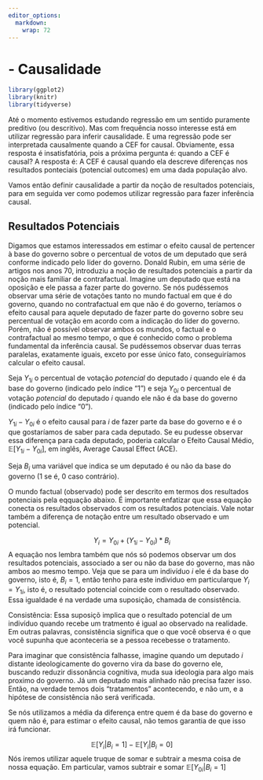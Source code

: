 ```yaml
---
editor_options: 
  markdown: 
    wrap: 72
---
```


# - Causalidade

```r
library(ggplot2)
library(knitr)
library(tidyverse)
```


Até o momento estivemos estudando regressão em um sentido puramente preditivo (ou descritivo). Mas com frequência nosso interesse está em utilizar regressão para inferir causalidade. E uma regressão pode ser interpretada causalmente quando a CEF for causal. Obviamente, essa resposta é insatisfatória, pois a próxima pergunta é: quando a CEF é causal? A resposta é: A CEF é causal quando ela descreve diferenças nos resultados ponteciais (potencial outcomes) em uma dada população alvo.

Vamos então definir causalidade a partir da noção de resultados potenciais, para em seguida ver como podemos utilizar regressão para fazer inferência causal.

## Resultados Potenciais

Digamos que estamos interessados em estimar o efeito causal de pertencer à base do governo sobre o percentual de votos de um deputado que será conforme indicado pelo líder do governo. Donald Rubin, em uma série de artigos nos anos 70, introduziu a noção de resultados potenciais a partir da noção mais familiar de contrafactual. Imagine um deputado que está na oposição e ele passa a fazer parte do governo. Se nós pudéssemos observar uma série de votações tanto no mundo factual em que é do governo, quando no contrafactual em que não é do governo, teríamos o efeito causal para aquele deputado de fazer parte do governo sobre seu percentual de votação em acordo com a indicação do líder do governo. Porém, não é possível observar ambos os mundos,  o factual e o contrafactual ao mesmo tempo, o que é conhecido como o problema fundamental da inferência causal. Se pudéssemos observar duas terras paralelas, exatamente iguais, exceto por esse único fato, conseguiríamos calcular o efeito causal. 

Seja $Y_{1i}$ o percentual de votação *potencial* do deputado $i$ quando ele é da base do governo (indicado pelo índice "1") e seja $Y_{0i}$ o percentual de votação *potencial* do deputado $i$ quando ele não é da base do governo (indicado pelo índice "0").

$Y_{1i} - Y_{0i}$ é o efeito causal para $i$ de fazer parte da base do governo e é o que gostaríamos de saber para cada deputado. Se eu pudesse observar essa diferença para cada deputado, poderia calcular o Efeito Causal Médio, $\mathbb{E}[Y_{1i} - Y_{0i}]$, em inglês, Average Causal Effect (ACE).

Seja $B_i$ uma variável que indica se um deputado é ou não da base do governo ($1$ se é, $0$ caso contrário).

O mundo factual (observado) pode ser descrito em termos dos resultados potenciais pela eqquação abaixo. É importante enfatizar que essa equação conecta os resultados observados com os resultados potenciais. Vale notar também a diferença de notação entre um resultado observado e um potencial.

$$
Y_i = Y_{0i} + (Y_{1i} - Y_{0i})*B_i
$$
A equação nos lembra também que nós só podemos observar um dos resultados potenciais, associado a ser ou não da base do governo, mas não ambos ao mesmo tempo. Veja que se para um indivíduo $i$ ele é da base do governo, isto é, $B_i = 1$, então tenho para este individuo em particularque $Y_i = Y_{1i}$, isto é, o resultado potencial coincide com o resultado observado. Essa igualdade é na verdade uma suposição, chamada de consistência. 

Consistência: Essa suposiçõ implica que o resultado potencial de um indivíduo quando recebe um tratmento é igual ao observado na realidade. Em outras palavras, consistência significa que o que você observa é o que você supunha que aconteceria se a pessoa recebesse o tratamento.

Para imaginar que consistência falhasse, imagine quando um deputado $i$ distante ideologicamente do governo vira da base do governo ele, buscando reduzir dissonância cognitiva, muda sua ideologia para algo mais proximo do governo. Já um deputado mais alinhado não precisa fazer isso. Então, na verdade temos dois "tratamentos" acontecendo, e não um, e a hipótese de consistência não será verificada.


Se nós utilizamos a média da diferença entre quem é da base do governo e quem não é, para estimar o efeito causal, não temos garantia de que isso irá funcionar.

$$
\mathbb{E}[Y_{i}|B_i = 1] - \mathbb{E}[Y_{i}| B_i = 0] 
$$
Nós iremos utilizar aquele truque de somar e subtrair a mesma coisa de nossa equação. Em particular, vamos subtrair e somar $\mathbb{E}[Y_{0i}|B_i = 1]$ 






